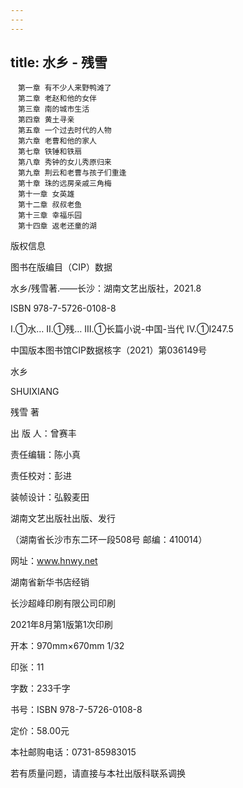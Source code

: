 ```yaml
---
---
---
```

title: 水乡 - 残雪
---


```
　第一章 有不少人来野鸭滩了
　第二章 老赵和他的女伴
　第三章 南的城市生活
　第四章 黄土寻亲
　第五章 一个过去时代的人物
　第六章 老曹和他的家人
　第七章 铁锤和铁扇
　第八章 秀钟的女儿秀原归来
　第九章 荆云和老曹与孩子们重逢
　第十章 珠的远房亲戚三角梅
　第十一章 女英雄
　第十二章 叔叔老鱼
　第十三章 幸福乐园
　第十四章 返老还童的湖
```




版权信息


图书在版编目（CIP）数据

水乡/残雪著.——长沙：湖南文艺出版社，2021.8

ISBN 978-7-5726-0108-8

Ⅰ.①水… Ⅱ.①残… Ⅲ.①长篇小说-中国-当代 Ⅳ.①I247.5

中国版本图书馆CIP数据核字（2021）第036149号





水乡

SHUIXIANG

残雪 著

出 版 人：曾赛丰

责任编辑：陈小真

责任校对：彭进

装帧设计：弘毅麦田

湖南文艺出版社出版、发行

（湖南省长沙市东二环一段508号 邮编：410014）

网址：www.hnwy.net

湖南省新华书店经销

长沙超峰印刷有限公司印刷

2021年8月第1版第1次印刷

开本：970mm×670mm 1/32

印张：11

字数：233千字

书号：ISBN 978-7-5726-0108-8

定价：58.00元

本社邮购电话：0731-85983015

若有质量问题，请直接与本社出版科联系调换